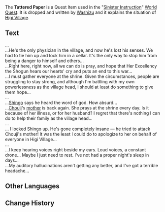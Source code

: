 {{Item Infobox
|id           = 100987
|image        = Book Letter.png
|type         = Quest Items
|description  = A crumpled note very messy, illegible handwriting.
|source1      = Dropped by [[Washizu]]
}}
The '''Tattered Paper''' is a Quest Item used in the "[[Sinister Instruction]]" [[World Quest]]. It is dropped and written by [[Washizu]] and it explains the situation of [[Higi Village]].

==Text==
...<br />
...He's the only physician in the village, and now he's lost his senses. We had to tie him up and lock him in a cellar. It's the only way to stop him from being a danger to himself and others...<br />
...Right here, right now, all we can do is pray, and hope that Her Excellency the Shogun hears our hearts' cry and puts an end to this war...<br />
...I must gather everyone at the shrine. Given the circumstances, people are struggling to stay strong, and although I'm battling with my own powerlessness as the village head, I should at least do something to give them hope...<br />
...<br />
...[[Shingo]] says he heard the word of god. How absurd...<br />
...[[Chouji]]'s [[Chouji's Mother|mother]] is back again. She prays at the shrine every day. Is it because of her illness, or for her husband? I regret that there's nothing I can do to help their family as the village head...<br />
...<br />
... I locked Shingo up. He's gone completely insane &mdash; he tried to attack Chouji's mother! It was the least I could do to apologize to her on behalf of everyone in Higi Village...<br />
...<br />
...I keep hearing voices right beside my ears. Loud voices, a constant drone... Maybe I just need to rest. I've not had a proper night's sleep in days...<br />
...My auditory hallucinations aren't getting any better, and I've got a terrible headache...

==Other Languages==
{{Other Languages|default_hidden = 1
|en      = Tattered Paper
|zhs     = 破烂的纸条
|zhs_rm  = Pòlàn de Zhǐtiáo
|zht     = 破爛的紙條
|zht_rm  = Pòlàn de Zhǐtiáo
|ja      = ボロボロの紙切れ
|ja_rm   = Boroboro no Kamikire
|ko      = 너덜너덜한 쪽지
|ko_rm   = 
|es      = Nota arrugada
|fr      = Note abimée
|ru      = Помятая записка
|th      = กระดาษโน้ตขาดรุ่งริ่ง
|th_rm   = 
|vi      = Mẩu Giấy Rách
|de      = Beschädigte Notiz
|id      = Kertas Usang
|pt      = Pedaço de Papel Amassado
}}

==Change History==
{{Change History|2.0}}